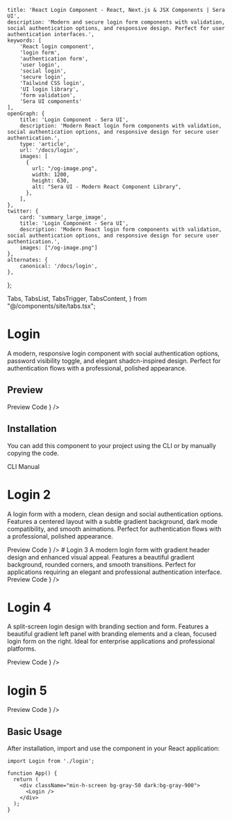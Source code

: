     title: 'React Login Component - React, Next.js & JSX Components | Sera UI',
    description: 'Modern and secure login form components with validation, social authentication options, and responsive design. Perfect for user authentication interfaces.',
    keywords: [
        'React login component',
        'login form',
        'authentication form',
        'user login',
        'social login',
        'secure login',
        'Tailwind CSS login',
        'UI login library',
        'form validation',
        'Sera UI components'
    ],
    openGraph: {
        title: 'Login Component - Sera UI',
        description: 'Modern React login form components with validation, social authentication options, and responsive design for secure user authentication.',
        type: 'article',
        url: '/docs/login',
        images: [
          {
            url: "/og-image.png",
            width: 1200,
            height: 630,
            alt: "Sera UI - Modern React Component Library",
          },
        ],
    },
    twitter: {
        card: 'summary_large_image',
        title: 'Login Component - Sera UI',
        description: 'Modern React login form components with validation, social authentication options, and responsive design for secure user authentication.',
        images: ["/og-image.png"]
    },
    alternates: {
        canonical: '/docs/login',
    },
};

  Tabs,
  TabsList,
  TabsTrigger,
  TabsContent,
} from "@/components/site/tabs.tsx";


# Login <AI dir="left"/>

A modern, responsive login component with social authentication options, password visibility toggle, and elegant shadcn-inspired design. Perfect for authentication flows with a professional, polished appearance.

## Preview

<Tabs defaultValue="preview" className="">
  <TabsList>
    <TabsTrigger value="preview">Preview</TabsTrigger>
    <TabsTrigger value="code">Code</TabsTrigger>
  </TabsList>
  <TabsContent value="preview">
    <ComponentRenderer component={<Login />} />
  </TabsContent>
  <TabsContent value="code">
    <CodeBlock filePath="src/app/docs/login/login.tsx" />
  </TabsContent>
</Tabs>


## Installation

You can add this component to your project using the CLI or by manually copying the code.

<Tabs defaultValue="cli" className="">
  <TabsList>
    <TabsTrigger value="cli">CLI</TabsTrigger>
    <TabsTrigger value="manual">Manual</TabsTrigger>
  </TabsList>
  <TabsContent value="cli">
    <Cli command={`add login.json`} />
  </TabsContent>

  <TabsContent value="manual">
    <CodeBlock filePath="src/app/docs/login/login.tsx" />
  </TabsContent>
</Tabs>

# Login 2
A login form with a modern, clean design and social authentication options. Features a centered layout with a subtle gradient background, dark mode compatibility, and smooth animations. Perfect for authentication flows with a professional, polished appearance.

<Tabs defaultValue="preview" className="">
  <TabsList>
    <TabsTrigger value="preview">Preview</TabsTrigger>
    <TabsTrigger value="code">Code</TabsTrigger>
  </TabsList>
  <TabsContent value="preview">
    <ComponentRenderer component={<Login2 />} />
  </TabsContent>
  <TabsContent value="code">
    <CodeBlock filePath="src/app/docs/login/login2.tsx" />
  </TabsContent>
</Tabs>
# Login 3
A modern login form with gradient header design and enhanced visual appeal. Features a beautiful gradient background, rounded corners, and smooth transitions. Perfect for applications requiring an elegant and professional authentication interface.

<Tabs defaultValue="preview" className="">
  <TabsList>
    <TabsTrigger value="preview">Preview</TabsTrigger>
    <TabsTrigger value="code">Code</TabsTrigger>
  </TabsList>
  <TabsContent value="preview">
    <ComponentRenderer component={<Login3 />} />
  </TabsContent>
  <TabsContent value="code">
    <CodeBlock filePath="src/app/docs/login/login3.tsx" />
  </TabsContent>
</Tabs>

# Login 4
A split-screen login design with branding section and form. Features a beautiful gradient left panel with branding elements and a clean, focused login form on the right. Ideal for enterprise applications and professional platforms.

<Tabs defaultValue="preview" className="">
  <TabsList>
    <TabsTrigger value="preview">Preview</TabsTrigger>
    <TabsTrigger value="code">Code</TabsTrigger>
  </TabsList>
  <TabsContent value="preview">
    <ComponentRenderer component={<Login4 />} />
  </TabsContent>
  <TabsContent value="code">
    <CodeBlock filePath="src/app/docs/login/login4.tsx" />
  </TabsContent>
</Tabs>

# login 5

<Tabs defaultValue="preview" className="">
  <TabsList>
    <TabsTrigger value="preview">Preview</TabsTrigger>
    <TabsTrigger value="code">Code</TabsTrigger>
  </TabsList>
  <TabsContent value="preview">
    <ComponentRenderer component={<Login5 />} />
  </TabsContent>
  <TabsContent value="code">
    <CodeBlock filePath="src/app/docs/login/login5.tsx" />
  </TabsContent>
</Tabs>




## Basic Usage

After installation, import and use the component in your React application:

```tsx
import Login from './login';

function App() {
  return (
    <div className="min-h-screen bg-gray-50 dark:bg-gray-900">
      <Login />
    </div>
  );
}
```

